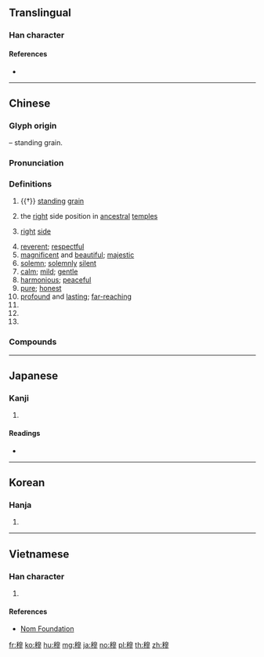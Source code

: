 {{character info/new}}
==Translingual==

===Han character===
{{Han char|rn=115|rad=禾|as=11|sn=16|four=26922|canj=HDHAH|ids=⿰禾⿱⿱白小彡}}

====References====
* {{Han ref|kx=0859.040|dkj=25251|dj=1284.230|hdz=42628.200|uh=7A46|ud=31302|bh=BF70|bd=49008}}

----

==Chinese==
{{zh-forms}}

===Glyph origin===
{{Han etym}}
{{Han compound|禾|㣎|ls=psc|c1=s|c2=p|t1=grain}} – standing grain.

===Pronunciation===
{{zh-pron
|m=mù
|c=muk6
|h=pfs=mu̍k
|md=mŭk
|mn=bo̍k
|w=5moq
|mc=y
|oc=y
|cat=n,a,pn
}}

===Definitions===
{{zh-hanzi}}

# {{†}} [[standing]] [[grain]]
# {{lb|zh|historical}} the [[right]] side position in [[ancestral]] [[temple]]s
# {{lb|zh|figurative}} [[right]] [[side]]
# [[reverent]]; [[respectful]]
# [[magnificent]] and [[beautiful]]; [[majestic]]
# [[solemn]]; [[solemnly]] [[silent]]
# [[calm]]; [[mild]]; [[gentle]]
# [[harmonious]]; [[peaceful]]
# [[pure]]; [[honest]]
# [[profound]] and [[lasting]]; [[far-reaching]]
# {{zh-short|穆罕默德|[[Muhammad]]}}
# {{zh-short|穆斯林|[[Muslim]]}}
# {{surname|lang=zh}}

===Compounds===
{{zh-der|卡土穆|宓穆|庫穆塔格|於穆|昭穆|沕穆|穆如清風|穆思林|穆民|穆清|穆然|穆斯林|穆穆|緝穆|肅穆|落落穆穆|輯穆|郁穆|雍穆|靜穆}}

----

==Japanese==

===Kanji===
{{ja-kanji|grade=|rs=禾11}}

# {{defn|lang=ja|sort=禾11}}

====Readings====
* {{ja-readings|on=[[ぼく]] (boku), [[もく]] (moku)|kun=[[やわらぐ]] (yawaragu)}}

----

==Korean==

===Hanja===
{{ko-hanja|hangeul=목|eumhun=|rv=mok|mr=mok|y=mok}}

# {{defn|lang=ko|sort=禾11}}

----

==Vietnamese==

===Han character===
{{vi-hantu|[[mục]]|rs=禾11}}

# {{defn|lang=vi|sort=禾11}}

====References====
* [http://nomfoundation.org/common/nom_details.php?codepoint=7a46 Nom Foundation]

[[fr:穆]]
[[ko:穆]]
[[hu:穆]]
[[mg:穆]]
[[ja:穆]]
[[no:穆]]
[[pl:穆]]
[[th:穆]]
[[zh:穆]]